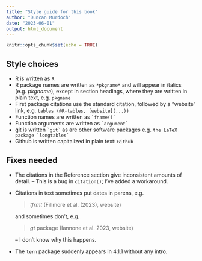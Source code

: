 ```yaml
---
title: "Style guide for this book"
author: "Duncan Murdoch"
date: "2023-06-01"
output: html_document
---
```


```r
knitr::opts_chunk$set(echo = TRUE)
```

## Style choices

- R is written as `R`
- R package names are written as `*pkgname*`
  and will appear
  in italics (e.g. *pkgname*), except in section headings,
  where they are written in plain text, e.g. `pkgname`
- First package citations use the standard citation, followed by a "website" link, e.g. `tables (@R-tables, [website](...))`
- Function names are written as ``` `fname()` ```
- Function arguments are written as ``` `argument` ```
- git is written ``` `git` ``` as are other software packages
  e.g. ```the LaTeX package `longtables` ```
- Github is written capitalized in plain text: `Github`


## Fixes needed 

- The citations in the Reference section give inconsistent amounts of
detail. -- This is a bug in `citation()`; I've added a 
workaround.
- Citations in text sometimes put dates in parens, e.g. 

  > *tfrmt* (Fillmore et al. (2023), website)  

  and sometimes don't, e.g.  
  
  > *gt* package (Iannone et al. 2023, website)
  
  -- I don't know why this happens.
- The `tern` package suddenly appears in 4.1.1 without any 
intro.
    
